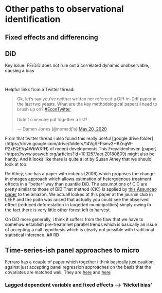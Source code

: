 # [Other paths to observational identification]{#other_paths}


## Fixed effects and differencing

## DiD

Key issue: FE/DiD does not rule out a correlated dynamic unobservable, causing a bias

\

Helpful links from a Twitter thread:

<blockquote class="twitter-tweet"><p lang="en" dir="ltr">Ok, let’s say you’ve neither written nor refereed a Diff-in-Diff paper in the last two yeasts. What are the key methodological papers I need to brush up on? <a href="https://twitter.com/hashtag/EconTwitter?src=hash&amp;ref_src=twsrc%5Etfw">#EconTwitter</a><br><br>Didn’t someone put together a list?</p>&mdash; Damon Jones (@nomadj1s) <a href="https://twitter.com/nomadj1s/status/1263225306275614722?ref_src=twsrc%5Etfw">May 20, 2020</a></blockquote> <script async src="https://platform.twitter.com/widgets.js" charset="utf-8"></script>

From that twitter thread i also found this really useful [google drive folder] (https://drive.google.com/drive/folders/14VgSFPsmv2H8ZngW-P2xEQE7g4WbWXfH) of recent developments
This Freyaldenhoven [paper] (https://www.aeaweb.org/articles?id=10.1257/aer.20180609) might also be handy. And it looks like there is quite a lot by Susan Athey that we should look at too.

Re Athey, she has a paper with imbens (2006) which proposes the change in chnages approach which allows estimation of hetergoenous treatment effects in a "better" way than quantile DiD. The assumptions of CiC are pretty similar to those of DiD
That method (CiC) is applied by [this Assuncao paper](https://www.nber.org/papers/w25636) to the amazon. We actuall looked at this paper at the journal club in LEEP and the poitn was raised that actually you could see the observed effect (reduced deforestation in targetted municipalities) simply owing to the fact there is very little other forest left to harvest.


On DiD more generally, i think it suffers from the flaw that we have to somehow establish pre-treatmnet parallel trends which is basically an issue of accepting a null hypothesis which is clearly not possible with traditional statistical inference.
## RD

## Time-series-ish panel approaches to micro
Ferraro has a couple of paper which together i think basically just cauition against just accepting panel regression approaches on the basis that the covariates are matched well. They are [here](https://www.journals.uchicago.edu/doi/10.1086/689868) and [here](https://www.sciencedirect.com/science/article/pii/S016517651630489X)

### Lagged dependent variable and fixed effects --> 'Nickel bias'
